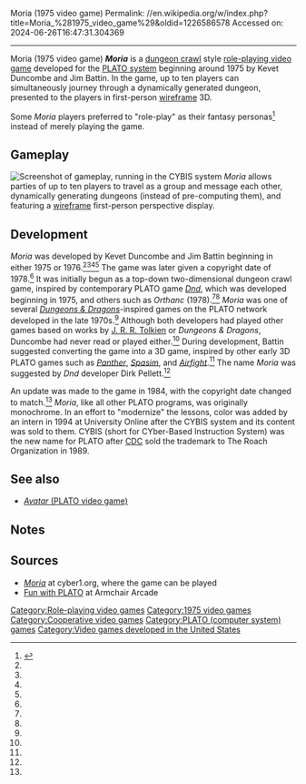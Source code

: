 Moria (1975 video game)
Permalink: //en.wikipedia.org/w/index.php?title=Moria_%281975_video_game%29&oldid=1226586578
Accessed on: 2024-06-26T16:47:31.304369



------
Moria (1975 video game)
{{short description|none}}
{{about|the PLATO computer system video game||Moria (disambiguation)}}
{{Infobox video game
| title          = Moria
| image          = PLATO Moria splash screen .png
| caption        = PLATO Moria's splash screen
| developer      = Kevet Duncombe<br/>Jim Battin
| publisher      = 
| series         = 
| engine         = 
| released       = 1975 or 1976
| genre          = [[Role-playing video game]]
| modes          = [[Multiplayer video game|Multiplayer]]
| platforms      = [[Mainframe computer]] ([[PLATO (computer system)|PLATO]])
}}
'''''Moria''''' is a [[dungeon crawl]] style [[role-playing video game]] developed for the [[PLATO system]] beginning around 1975 by Kevet Duncombe and Jim Battin. In the game, up to ten players can simultaneously journey through a dynamically generated dungeon, presented to the players in first-person [[Wire-frame model|wireframe]] 3D.

Some ''Moria'' players preferred to "role-play" as their fantasy personas<ref>{{Cite web |last=Hosch |first=William L. |last2=Tikkanen |first2=Amy |last3=Lowood |first3=Henry E. |date=2023-05-09 |title=Virtual reality - Living in virtual worlds |url=https://www.britannica.com/technology/virtual-reality/Living-in-virtual-worlds |access-date=2023-05-19 |publisher=[[Encyclopedia Britannica]] |language=en}}</ref> instead of merely playing the game.

==Gameplay==
[[File:Moria 1975 Screenshot.jpg|thumb|right|Screenshot of gameplay, running in the CYBIS system]]
''Moria'' allows parties of up to ten players to travel as a group and message each other, dynamically generating dungeons (instead of pre-computing them), and featuring a [[Wire-frame model|wireframe]] first-person perspective display.

==Development==
''Moria'' was developed by Kevet Duncombe and Jim Battin beginning in either 1975 or 1976.<ref name="DandD4445"/><ref name="spillhistorie"/><ref name="Orange288291"/><ref name="BTC212"/>{{efn|Many sources such as books of video game history have noted the game's development as starting in 1975,<ref name="DandD4445"/><ref name="BTC212"/> but ''The Friendly Orange Glow'' states it was 1976, based on a 1997 interview by the author with Duncombe.<ref name="Orange288291"/> Duncombe has also claimed in a 2016 interview that the first version was written "around 1975 or 1976".<ref name="spillhistorie"/>}} The game was later given a copyright date of 1978.<ref name="DandD4445"/> It was initially begun as a top-down two-dimensional dungeon crawl game, inspired by contemporary PLATO game ''[[dnd (1975 video game)|Dnd]]'', which was developed beginning in 1975, and others such as ''Orthanc'' (1978).<ref name="spillhistorie"/><ref name="Orange288291"/> ''Moria'' was one of several ''[[Dungeons & Dragons]]''-inspired games on the PLATO network developed in the late 1970s.<ref name="DandD4445"/> Although both developers had played other games based on works by [[J. R. R. Tolkien]] or ''Dungeons & Dragons'', Duncombe had never read or played either.<ref name="howto"/> During development, Battin suggested converting the game into a 3D game, inspired by other early 3D PLATO games such as ''[[Panther (1975 video game)|Panther]]'', ''[[Spasim]]'', and ''[[Airfight]]''.<ref name="spillhistorie"/> The name ''Moria'' was suggested by ''Dnd'' developer Dirk Pellett.<ref name="howto"/>

An update was made to the game in 1984, with the copyright date changed to match.<ref name="DandD4445"/> ''Moria'', like all other PLATO programs, was originally monochrome. In an effort to "modernize" the lessons, color was added by an intern in 1994 at University Online after the CYBIS system and its content was sold to them. CYBIS (short for CYber-Based Instruction System) was the new name for PLATO after [[Control Data Corporation|CDC]] sold the trademark to The Roach Organization in 1989.{{cn|date=December 2022}}

==See also==
* [[Avatar (PLATO system video game)|''Avatar'' (PLATO video game)]]

==Notes==
{{Notelist}}

==Sources==
{{Reflist|refs=
<ref name="DandD4445">{{cite book |title=Dungeons & Desktops: The History of Computer Role-Playing Games |edition=2nd |first1=Matt |last1=Barton |first2=Shane |last2=Stacks |publisher=[[CRC Press]] |date=2019 |isbn=978-1-138-57464-9 |pages=44–45}}</ref>
<ref name="spillhistorie">{{cite web |url=https://spillhistorie.no/kevet-duncombe-on-moria/ |title=Kevet Duncombe on Moria |website=Spillhistorie.no |date=December 30, 2016 |access-date=December 4, 2022}}</ref>
<ref name="Orange288291">{{cite book |title=The Friendly Orange Glow: The Untold Story of the Rise of Cyberculture |last=Dear |first=Brian |date=2018 |publisher=[[Random House|Knopf Doubleday Publishing Group]] |isbn=978-1-101-97363-9 |pages=288–291}}</ref>
<ref name="BTC212">{{cite book |title=Before the Crash: Early Video Game History |last=Wolf |first=Mark J. P. |date=2012 |publisher=[[Wayne State University Press]] |isbn=978-0-8143-3722-6 |page=212}}</ref>
<ref name="howto">{{cite web |last1=Schuller |first1=Dan |title=Moria |url=https://howtomakeanrpg.com/r/l/g/moria.html |access-date=2022-02-16 |archive-date=2022-06-13 |archive-url=https://web.archive.org/web/20220613230008/https://howtomakeanrpg.com/r/l/g/moria.html |url-status=dead}}</ref>
}}

* [http://www.cyber1.org/ ''Moria''] at cyber1.org, where the game can be played
* [https://web.archive.org/web/20171120234946/http://www.armchairarcade.com/neo/node/1396 Fun with PLATO] at Armchair Arcade

[[Category:Role-playing video games]]
[[Category:1975 video games]]
[[Category:Cooperative video games]]
[[Category:PLATO (computer system) games]]
[[Category:Video games developed in the United States]]